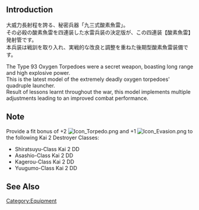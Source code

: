 {{EquipmentInfo|286}}

==Introduction==
大威力長射程を誇る、秘密兵器「九三式酸素魚雷」。<br>
その必殺の酸素魚雷を四連装した水雷兵装の決定版が、この四連装【酸素魚雷】発射管です。<br>
本兵装は戦訓を取り入れ、実戦的な改良と調整を重ねた後期型酸素魚雷装備です。

The Type 93 Oxygen Torpedoes were a secret weapon, boasting long range and high explosive power.<br>
This is the latest model of the extremely deadly oxygen torpedoes' quadruple launcher.<br>
Result of lessons learnt throughout the war, this model implements multiple adjustments leading to an improved combat performance.

==Note==
Provide a fit bonus of +2 [[File:Icon_Torpedo.png]] and +1 [[File:Icon_Evasion.png]] to the following Kai 2 Destroyer Classes:
* Shiratsuyu-Class Kai 2 DD
* Asashio-Class Kai 2 DD
* Kagerou-Class Kai 2 DD
* Yuugumo-Class Kai 2 DD

==See Also==

{{Equipmentlist}}
[[Category:Equipment]]